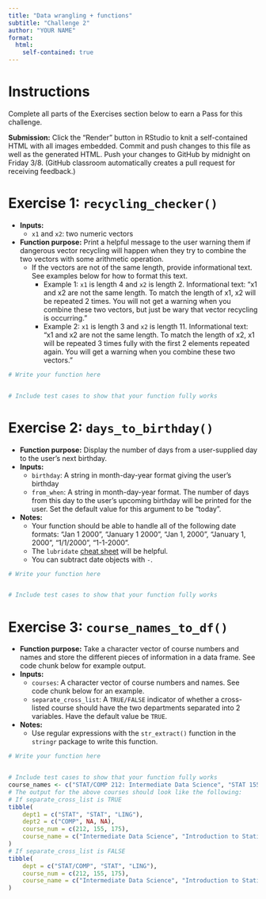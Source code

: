```yaml
---
title: "Data wrangling + functions"
subtitle: "Challenge 2"
author: "YOUR NAME"
format: 
  html:
    self-contained: true
---
```


# Instructions

Complete all parts of the Exercises section below to earn a Pass for this challenge.

**Submission:** Click the "Render" button in RStudio to knit a self-contained HTML with all images embedded. Commit and push changes to this file as well as the generated HTML. Push your changes to GitHub by midnight on Friday 3/8. (GitHub classroom automatically creates a pull request for receiving feedback.)



# Exercise 1: `recycling_checker()`

- **Inputs:**
    - `x1` and `x2`: two numeric vectors
- **Function purpose:** Print a helpful message to the user warning them if dangerous vector recycling will happen when they try to combine the two vectors with some arithmetic operation.
    - If the vectors are not of the same length, provide informational text. See examples below for how to format this text.
        - Example 1: `x1` is length 4 and `x2` is length 2. Informational text: "x1 and x2 are not the same length. To match the length of x1, x2 will be repeated 2 times. You will not get a warning when you combine these two vectors, but just be wary that vector recycling is occurring."
        - Example 2: `x1` is length 3 and `x2` is length 11. Informational text: "x1 and x2 are not the same length. To match the length of x2, x1 will be repeated 3 times fully with the first 2 elements repeated again. You will get a warning when you combine these two vectors."

```r
# Write your function here


# Include test cases to show that your function fully works

```





# Exercise 2: `days_to_birthday()`

- **Function purpose:** Display the number of days from a user-supplied day to the user's next birthday.
- **Inputs:**
    - `birthday`: A string in month-day-year format giving the user's birthday
    - `from_when`: A string in month-day-year format. The number of days from this day to the user's upcoming birthday will be printed for the user. Set the default value for this argument to be "today".
- **Notes:**
    - Your function should be able to handle all of the following date formats: "Jan 1 2000", "January 1 2000", "Jan 1, 2000", "January 1, 2000", "1/1/2000", "1-1-2000".
    - The `lubridate` [cheat sheet](https://rstudio.github.io/cheatsheets/lubridate.pdf) will be helpful.
    - You can subtract date objects with `-`.

```r
# Write your function here


# Include test cases to show that your function fully works

```





# Exercise 3: `course_names_to_df()`

- **Function purpose:** Take a character vector of course numbers and names and store the different pieces of information in a data frame. See code chunk below for example output.
- **Inputs:**
    - `courses`: A character vector of course numbers and names. See code chunk below for an example.
    - `separate_cross_list`: A `TRUE/FALSE` indicator of whether a cross-listed course should have the two departments separated into 2 variables. Have the default value be `TRUE`.
- **Notes:**
    - Use regular expressions with the `str_extract()` function in the `stringr` package to write this function.

```r
# Write your function here


# Include test cases to show that your function fully works
course_names <- c("STAT/COMP 212: Intermediate Data Science", "STAT 155: Introduction to Statistical Modeling", "LING 175: Sociolinguistics")
# The output for the above courses should look like the following:
# If separate_cross_list is TRUE
tibble(
    dept1 = c("STAT", "STAT", "LING"),
    dept2 = c("COMP", NA, NA),
    course_num = c(212, 155, 175),
    course_name = c("Intermediate Data Science", "Introduction to Statistical Modeling", "Sociolinguistics")
)
# If separate_cross_list is FALSE
tibble(
    dept = c("STAT/COMP", "STAT", "LING"),
    course_num = c(212, 155, 175),
    course_name = c("Intermediate Data Science", "Introduction to Statistical Modeling", "Sociolinguistics")
)
```



